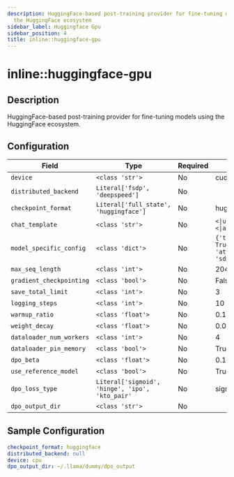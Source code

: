 ```yaml
---
description: HuggingFace-based post-training provider for fine-tuning models using
  the HuggingFace ecosystem
sidebar_label: Huggingface Gpu
sidebar_position: 4
title: inline::huggingface-gpu
---
```


# inline::huggingface-gpu

## Description

HuggingFace-based post-training provider for fine-tuning models using the HuggingFace ecosystem.

## Configuration

| Field | Type | Required | Default | Description |
|-------|------|----------|---------|-------------|
| `device` | `<class 'str'>` | No | cuda |  |
| `distributed_backend` | `Literal['fsdp', 'deepspeed']` | No |  |  |
| `checkpoint_format` | `Literal['full_state', 'huggingface']` | No | huggingface |  |
| `chat_template` | `<class 'str'>` | No | `<\|user\|>{input}<\|assistant\|>{output}` |  |
| `model_specific_config` | `<class 'dict'>` | No | `{'trust_remote_code': True, 'attn_implementation': 'sdpa'}` |  |
| `max_seq_length` | `<class 'int'>` | No | 2048 |  |
| `gradient_checkpointing` | `<class 'bool'>` | No | False |  |
| `save_total_limit` | `<class 'int'>` | No | 3 |  |
| `logging_steps` | `<class 'int'>` | No | 10 |  |
| `warmup_ratio` | `<class 'float'>` | No | 0.1 |  |
| `weight_decay` | `<class 'float'>` | No | 0.01 |  |
| `dataloader_num_workers` | `<class 'int'>` | No | 4 |  |
| `dataloader_pin_memory` | `<class 'bool'>` | No | True |  |
| `dpo_beta` | `<class 'float'>` | No | 0.1 |  |
| `use_reference_model` | `<class 'bool'>` | No | True |  |
| `dpo_loss_type` | `Literal['sigmoid', 'hinge', 'ipo', 'kto_pair'` | No | sigmoid |  |
| `dpo_output_dir` | `<class 'str'>` | No |  |  |

## Sample Configuration

```yaml
checkpoint_format: huggingface
distributed_backend: null
device: cpu
dpo_output_dir: ~/.llama/dummy/dpo_output
```
